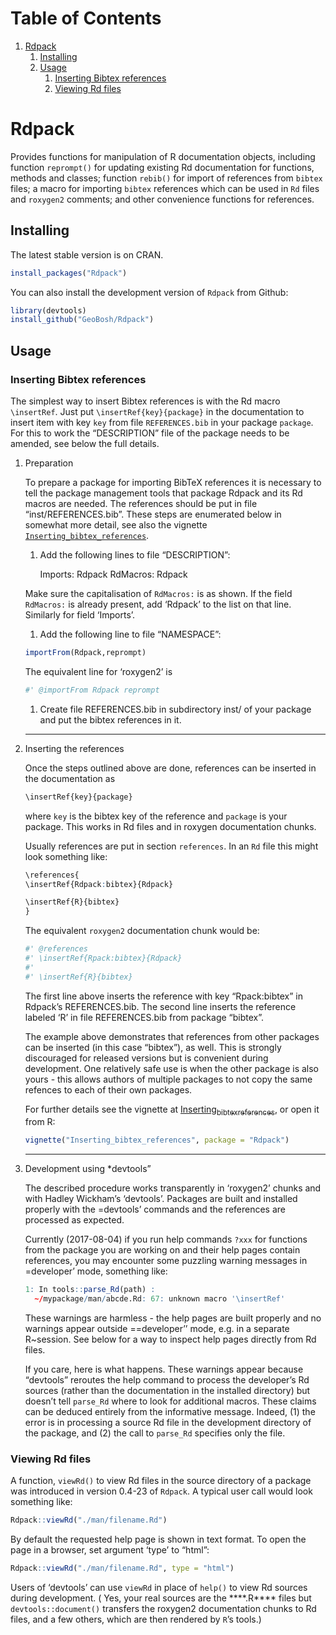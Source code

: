 
# Table of Contents

1.  [Rdpack](#org68f53a1)
    1.  [Installing](#orgcc2367c)
    2.  [Usage](#org9277fe2)
        1.  [Inserting Bibtex references](#org602ab22)
        2.  [Viewing Rd files](#orge6c26e2)


<a id="org68f53a1"></a>

# Rdpack

Provides functions for manipulation of R documentation objects, including
function `reprompt()` for updating existing Rd documentation for functions,
methods and classes; function `rebib()` for import of references from `bibtex`
files; a macro for importing `bibtex` references which can be used in `Rd` files
and `roxygen2` comments; and other convenience functions for references.


<a id="orgcc2367c"></a>

## Installing

The latest stable version is on CRAN. 

```r
install_packages("Rdpack") 
```

You can also install the development version of `Rdpack` from Github:

```r
library(devtools)
install_github("GeoBosh/Rdpack") 
```


<a id="org9277fe2"></a>

## Usage


<a id="org602ab22"></a>

### Inserting Bibtex references

The simplest way to insert Bibtex references is with the Rd macro `\insertRef`.
Just put `\insertRef{key}{package}` in the documentation to insert item with key
`key`  from file `REFERENCES.bib` in your package `package`. For this to work
the "DESCRIPTION" file of the package needs to be amended, see below the full
details. 

1.  Preparation

    To prepare a package for importing BibTeX references it is necessary to tell the
    package management tools that package Rdpack and its Rd macros are
    needed. The references should be put in file "inst/REFERENCES.bib".
    These steps are enumerated below in somewhat more detail, 
    see also the vignette
    [`Inserting_bibtex_references`](https://cran.r-project.org/package=Rdpack).
    
    1.  Add the following lines to  file "DESCRIPTION":
    
        Imports: Rdpack
        RdMacros: Rdpack
    
    Make sure the capitalisation of `RdMacros:` is as shown. If the field
    `RdMacros:` is already present, add 'Rdpack' to the list on that line. Similarly
    for field 'Imports'.
    
    1.  Add the following line to file "NAMESPACE":
    
    ```r
    importFrom(Rdpack,reprompt) 
    ```
    
    The equivalent line for 'roxygen2' is 
    
    ```r
    #' @importFrom Rdpack reprompt 
    ```
    
    1.  Create file REFERENCES.bib in  subdirectory inst/ of your package
        and put the bibtex references in it.
    
    ---

2.  Inserting the references

    Once the steps outlined above are done, references can be
    inserted in the documentation as 
    
    ```r
    \insertRef{key}{package} 
    ```
    
    where `key` is the bibtex key of the reference and `package` is your package.
    This works in Rd files and in roxygen documentation chunks. 
    
    Usually references are put in section `references`. In an `Rd` file this might look
    something like:
    
    ```r
    \references{
    \insertRef{Rdpack:bibtex}{Rdpack}
    
    \insertRef{R}{bibtex}
    } 
    ```
    
    The equivalent `roxygen2` documentation chunk would be:
    
    ```r
    #' @references
    #' \insertRef{Rpack:bibtex}{Rdpack}
    #'
    #' \insertRef{R}{bibtex} 
    ```
    
    The first line above inserts the reference with key "Rpack:bibtex" in Rdpack's
    REFERENCES.bib. The second line inserts the reference labeled 'R' in file
    REFERENCES.bib from package "bibtex". 
    
    The example above demonstrates that references from other packages can be
    inserted (in this case "bibtex"), as well. This is strongly discouraged for released
    versions but is convenient during development. One relatively safe use is when the
    other package is also yours - this allows authors of multiple packages to not
    copy the same refences to each of their own packages. 
    
    For further details see the vignette at
    [Inserting<sub>bibtex</sub><sub>references</sub>](<https://cran.r-project.org/package=Rdpack>),
    or open it from R:
    
    ```r
    vignette("Inserting_bibtex_references", package = "Rdpack") 
    ```
    
    ---

3.  Development using \*devtools"

    The described procedure works transparently in 'roxygen2' chunks and with Hadley
    Wickham's 'devtools'.  Packages are built and installed properly with the
    =devtools' commands and the references are processed as expected.
    
    Currently (2017-08-04) if you run help commands `?xxx` for functions from
    the package you are working on and their help pages contain references, you may
    encounter some puzzling warning messages in =developer' mode, something like:
    
    ```r
    1: In tools::parse_Rd(path) :
      ~/mypackage/man/abcde.Rd: 67: unknown macro '\insertRef' 
    ```
    
    These warnings are harmless - the help pages are built properly and no warnings
    appear outside ==developer'' mode, e.g. in a separate R~session. See below for a
    way to inspect help pages directly from Rd files.
    
    If you care, here is what happens.  These warnings appear because "devtools"
    reroutes the help command to process the developer's Rd sources (rather than the
    documentation in the installed directory) but doesn't tell `parse_Rd` where to
    look for additional macros. These claims can be deduced entirely from the
    informative message. Indeed, (1) the error is in processing a source Rd file in
    the development directory of the package, and (2) the call to `parse_Rd`
    specifies only the file.


<a id="orge6c26e2"></a>

### Viewing Rd files

A function, `viewRd()` to view Rd files in the source directory of a package was
introduced in version 0.4-23 of `Rdpack`. A typical user call would look something like:

```r
Rdpack::viewRd("./man/filename.Rd") 
```

By default the requested help page is shown in text format. To open the page in a browser,
set argument 'type' to "html":

```r
Rdpack::viewRd("./man/filename.Rd", type = "html") 
```

Users of 'devtools' can use `viewRd` in place of `help()` to view Rd sources
during development. ( Yes, your real sources are the ****.R**** files but
`devtools::document()` transfers the roxygen2 documentation chunks to Rd files,
and a few others, which are then rendered by `R`'s tools.)

